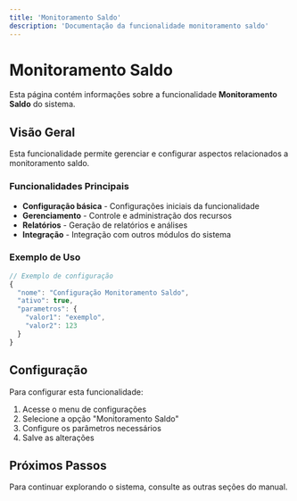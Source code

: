 ```yaml
---
title: 'Monitoramento Saldo'
description: 'Documentação da funcionalidade monitoramento saldo'
---
```


# Monitoramento Saldo

Esta página contém informações sobre a funcionalidade **Monitoramento Saldo** do sistema.

## Visão Geral

Esta funcionalidade permite gerenciar e configurar aspectos relacionados a monitoramento saldo.

### Funcionalidades Principais

- **Configuração básica** - Configurações iniciais da funcionalidade
- **Gerenciamento** - Controle e administração dos recursos
- **Relatórios** - Geração de relatórios e análises
- **Integração** - Integração com outros módulos do sistema

### Exemplo de Uso

```javascript
// Exemplo de configuração
{
  "nome": "Configuração Monitoramento Saldo",
  "ativo": true,
  "parametros": {
    "valor1": "exemplo",
    "valor2": 123
  }
}
```

## Configuração

Para configurar esta funcionalidade:

1. Acesse o menu de configurações
2. Selecione a opção "Monitoramento Saldo"
3. Configure os parâmetros necessários
4. Salve as alterações

## Próximos Passos

Para continuar explorando o sistema, consulte as outras seções do manual.
